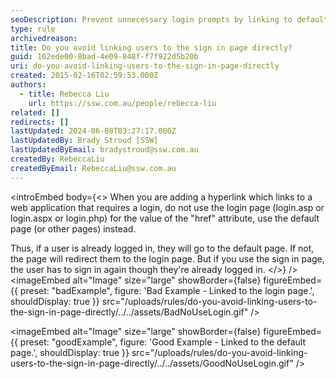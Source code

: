 ```yaml
---
seoDescription: Prevent unnecessary login prompts by linking to default pages instead of the sign-in page, allowing users to seamlessly access protected content if already logged in.
type: rule
archivedreason:
title: Do you avoid linking users to the sign in page directly?
guid: 162ede00-8bad-4e09-848f-f7f922d5b20b
uri: do-you-avoid-linking-users-to-the-sign-in-page-directly
created: 2015-02-16T02:59:53.000Z
authors:
  - title: Rebecca Liu
    url: https://ssw.com.au/people/rebecca-liu
related: []
redirects: []
lastUpdated: 2024-06-08T03:27:17.000Z
lastUpdatedBy: Brady Stroud [SSW]
lastUpdatedByEmail: bradystroud@ssw.com.au
createdBy: RebeccaLiu
createdByEmail: RebeccaLiu@ssw.com.au
---
```


<introEmbed
  body={<>
When you are adding a hyperlink which links to a web application that requires a login, do not use the login page (login.asp or login.aspx or login.php) for the value of the "href" attribute, use the default page (or other pages) instead.

Thus, if a user is already logged in, they will go to the default page.
If not, the page will redirect them to the login page.
But if you use the sign in page, the user has to sign in again though they're already logged in.
  </>}
/>
<imageEmbed
  alt="Image"
  size="large"
  showBorder={false}
  figureEmbed={{
    preset: "badExample",
    figure: 'Bad Example - Linked to the login page.',
    shouldDisplay: true
  }}
  src="/uploads/rules/do-you-avoid-linking-users-to-the-sign-in-page-directly/../../assets/BadNoUseLogin.gif"
/>

<imageEmbed
  alt="Image"
  size="large"
  showBorder={false}
  figureEmbed={{
    preset: "goodExample",
    figure: 'Good Example - Linked to the default page.',
    shouldDisplay: true
  }}
  src="/uploads/rules/do-you-avoid-linking-users-to-the-sign-in-page-directly/../../assets/GoodNoUseLogin.gif"
/>
